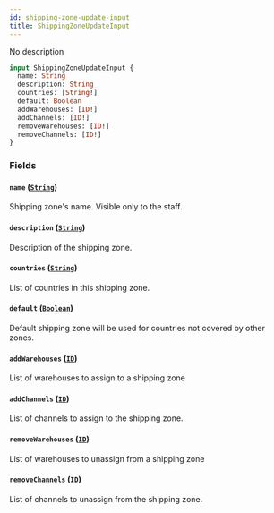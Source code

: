 ```yaml
---
id: shipping-zone-update-input
title: ShippingZoneUpdateInput
---
```


No description

```graphql
input ShippingZoneUpdateInput {
  name: String
  description: String
  countries: [String!]
  default: Boolean
  addWarehouses: [ID!]
  addChannels: [ID!]
  removeWarehouses: [ID!]
  removeChannels: [ID!]
}
```

### Fields

#### `name` ([`String`](../../../developer/api-reference/scalars/string))

Shipping zone's name. Visible only to the staff.

#### `description` ([`String`](../../../developer/api-reference/scalars/string))

Description of the shipping zone.

#### `countries` ([`String`](../../../developer/api-reference/scalars/string))

List of countries in this shipping zone.

#### `default` ([`Boolean`](../../../developer/api-reference/scalars/boolean))

Default shipping zone will be used for countries not covered by other zones.

#### `addWarehouses` ([`ID`](../../../developer/api-reference/scalars/id))

List of warehouses to assign to a shipping zone

#### `addChannels` ([`ID`](../../../developer/api-reference/scalars/id))

List of channels to assign to the shipping zone.

#### `removeWarehouses` ([`ID`](../../../developer/api-reference/scalars/id))

List of warehouses to unassign from a shipping zone

#### `removeChannels` ([`ID`](../../../developer/api-reference/scalars/id))

List of channels to unassign from the shipping zone.
